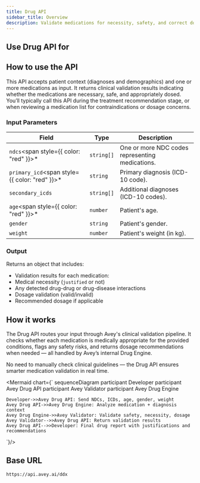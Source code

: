 ```yaml
---
title: Drug API
sidebar_title: Overview
description: Validate medications for necessity, safety, and correct dosage based on diagnoses and patient context
---
```


## Use Drug API for

<Cards>
  <Card
    title="Medical justification"
    description="Check if a medication is clinically appropriate for one or more conditions"
  />
  <Card
    title="Contraindication detection"
    description="Detect any safety concerns or risks due to drug-disease or drug-drug interactions"
  />
  <Card
    title="Dosage validation"
    description="Ensure that prescribed dosages are within acceptable clinical limits"
  />
    <Card
    title="Dosage recommendation"
    description="Receive recommended dosage ranges for medications that fall outside safe boundaries"
  />

</Cards>




## How to use the API
This API accepts patient context (diagnoses and demographics) and one or more medications as input. It returns clinical validation results indicating whether the medications are necessary, safe, and appropriately dosed. You’ll typically call this API during the treatment recommendation stage, or when reviewing a medication list for contraindications or dosage concerns.


### Input Parameters

| Field              | Type       | Description |
|-------------------|------------|-------------|
| `ndcs`<span style={{ color: "red" }}>*</span>            | `string[]` | One or more NDC codes representing medications. |
| `primary_icd`<span style={{ color: "red" }}>*</span>     | `string`   | Primary diagnosis (ICD-10 code). |
| `secondary_icds`  | `string[]` | Additional diagnoses (ICD-10 codes). |
| `age`<span style={{ color: "red" }}>*</span>             | `number`   | Patient's age. |
| `gender`           | `string`   | Patient's gender. |
| `weight`           | `number`   | Patient's weight (in kg). |


### Output

Returns an object that includes:
  - Validation results for each medication:
  - Medical necessity (`justified` or not)
  - Any detected drug-drug or drug-disease interactions
  - Dosage validation (valid/invalid)
  - Recommended dosage if applicable

## How it works

The Drug API routes your input through Avey's clinical validation pipeline. It checks whether each medication is medically appropriate for the provided conditions, flags any safety risks, and returns dosage recommendations when needed — all handled by Avey’s internal Drug Engine.

No need to manually check clinical guidelines — the Drug API ensures smarter medication validation in real time.

<Mermaid chart={`
sequenceDiagram
    participant Developer
    participant Avey Drug API
    participant Avey Validator
    participant Avey Drug Engine

    Developer->>Avey Drug API: Send NDCs, ICDs, age, gender, weight
    Avey Drug API->>Avey Drug Engine: Analyze medication + diagnosis context
    Avey Drug Engine->>Avey Validator: Validate safety, necessity, dosage
    Avey Validator-->>Avey Drug API: Return validation results
    Avey Drug API-->>Developer: Final drug report with justifications and recommendations
`}/>

## Base URL
```
https://api.avey.ai/ddx
```
